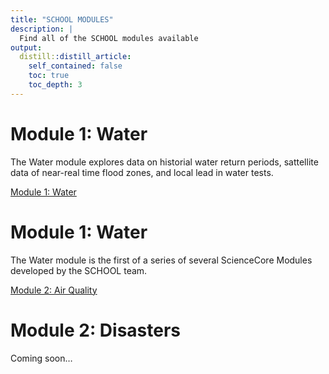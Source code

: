 ```yaml
---
title: "SCHOOL MODULES"
description: |
  Find all of the SCHOOL modules available
output:
  distill::distill_article:
    self_contained: false
    toc: true
    toc_depth: 3
---
```


# Module 1: Water
The Water module explores data on historial water return periods, sattellite data of near-real time flood zones, and local lead in water tests. 

[Module 1: Water](https://ciesin-geospatial.github.io/TOPSTSCHOOL-water/){.btn .btn-primary .btn role="button"}


# Module 1: Water
The Water module is the first of a series of several ScienceCore Modules developed by the SCHOOL team. 

[Module 2: Air Quality](https://ciesin-geospatial.github.io/TOPSTSCHOOL-air-quality/){.btn .btn-primary .btn role="button"}


# Module 2: Disasters
Coming soon...
